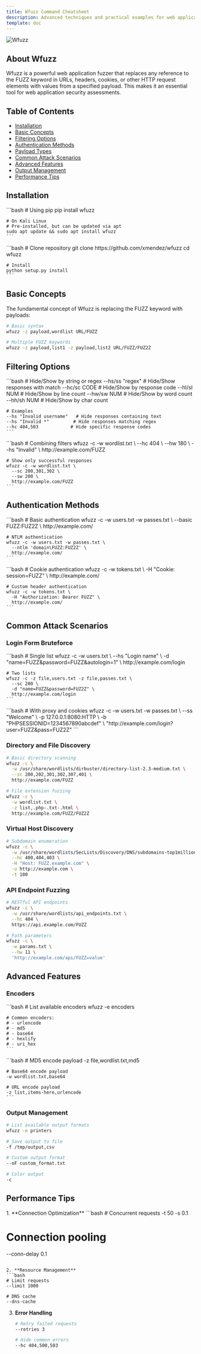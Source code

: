 ```yaml
---
title: Wfuzz Command Cheatsheet
description: Advanced techniques and practical examples for web application fuzzing with Wfuzz
template: doc
---
```



![Wfuzz](/src/content/docs/cheatsheets/imgs/wfuzz-cs.png)

## About Wfuzz

Wfuzz is a powerful web application fuzzer that replaces any reference to the FUZZ keyword in URLs, headers, cookies, or other HTTP request elements with values from a specified payload. This makes it an essential tool for web application security assessments.

## Table of Contents

- [Installation](#installation)
- [Basic Concepts](#basic-concepts)
- [Filtering Options](#filtering-options)
- [Authentication Methods](#authentication-methods)
- [Payload Types](#payload-types)
- [Common Attack Scenarios](#common-attack-scenarios)
- [Advanced Features](#advanced-features)
- [Output Management](#output-management)
- [Performance Tips](#performance-tips)

## Installation

<Tabs>
  <TabItem label="Package Manager">
    ```bash
    # Using pip
    pip install wfuzz

    # On Kali Linux
    # Pre-installed, but can be updated via apt
    sudo apt update && sudo apt install wfuzz
    ```
  </TabItem>

  <TabItem label="From Source">
    ```bash
    # Clone repository
    git clone https://github.com/xmendez/wfuzz
    cd wfuzz

    # Install
    python setup.py install
    ```
  </TabItem>
</Tabs>

## Basic Concepts

The fundamental concept of Wfuzz is replacing the FUZZ keyword with payloads:

```bash
# Basic syntax
wfuzz -z payload,wordlist URL/FUZZ

# Multiple FUZZ keywords
wfuzz -z payload,list1 -z payload,list2 URL/FUZZ/FUZ2Z
```

## Filtering Options

<Tabs>
  <TabItem label="Response Filters">
    ```bash
    # Hide/Show by string or regex
    --hs/ss "regex"    # Hide/Show responses with match
    --hc/sc CODE       # Hide/Show by response code
    --hl/sl NUM        # Hide/Show by line count
    --hw/sw NUM        # Hide/Show by word count
    --hh/sh NUM        # Hide/Show by char count

    # Examples
    --hs "Invalid username"   # Hide responses containing text
    --hs "Invalid *"         # Hide responses matching regex
    --hc 404,503            # Hide specific response codes
    ```
  </TabItem>

  <TabItem label="Complex Filtering">
    ```bash
    # Combining filters
    wfuzz -c -w wordlist.txt \
      --hc 404 \
      --hw 180 \
      --hs "Invalid" \
      http://example.com/FUZZ

    # Show only successful responses
    wfuzz -c -w wordlist.txt \
      --sc 200,301,302 \
      --sw 200 \
      http://example.com/FUZZ
    ```
  </TabItem>
</Tabs>

## Authentication Methods

<Tabs>
  <TabItem label="Basic Auth">
    ```bash
    # Basic authentication
    wfuzz -c -w users.txt -w passes.txt \
      --basic FUZZ:FUZ2Z \
      http://example.com/

    # NTLM authentication
    wfuzz -c -w users.txt -w passes.txt \
      --ntlm 'domain\FUZZ:FUZ2Z' \
      http://example.com/
    ```
  </TabItem>

  <TabItem label="Cookie/Header Auth">
    ```bash
    # Cookie authentication
    wfuzz -c -w tokens.txt \
      -H "Cookie: session=FUZZ" \
      http://example.com/

    # Custom header authentication
    wfuzz -c -w tokens.txt \
      -H "Authorization: Bearer FUZZ" \
      http://example.com/
    ```
  </TabItem>
</Tabs>

## Common Attack Scenarios

### Login Form Bruteforce

<Tabs>
  <TabItem label="POST Requests">
    ```bash
    # Single list
    wfuzz -c -w users.txt \
      --hs "Login name" \
      -d "name=FUZZ&password=FUZZ&autologin=1" \
      http://example.com/login

    # Two lists
    wfuzz -c -z file,users.txt -z file,passes.txt \
      --sc 200 \
      -d "name=FUZZ&password=FUZ2Z" \
      http://example.com/login
    ```
  </TabItem>

  <TabItem label="GET Requests">
    ```bash
    # With proxy and cookies
    wfuzz -c -w users.txt -w passes.txt \
      --ss "Welcome" \
      -p 127.0.0.1:8080:HTTP \
      -b "PHPSESSIONID=1234567890abcdef" \
      "http://example.com/login?user=FUZZ&pass=FUZ2Z"
    ```
  </TabItem>
</Tabs>

### Directory and File Discovery

```bash
# Basic directory scanning
wfuzz -c \
  -w /usr/share/wordlists/dirbuster/directory-list-2.3-medium.txt \
  --sc 200,202,301,302,307,401 \
  http://example.com/FUZZ

# File extension fuzzing
wfuzz -c \
  -w wordlist.txt \
  -z list,.php-.txt-.html \
  http://example.com/FUZZ/FUZ2Z
```

### Virtual Host Discovery

```bash
# Subdomain enumeration
wfuzz -c \
  -w /usr/share/wordlists/SecLists/Discovery/DNS/subdomains-top1million-20000.txt \
  --hc 400,404,403 \
  -H "Host: FUZZ.example.com" \
  -u http://example.com \
  -t 100
```

### API Endpoint Fuzzing

```bash
# RESTful API endpoints
wfuzz -c \
  -w /usr/share/wordlists/api_endpoints.txt \
  --hc 404 \
  https://api.example.com/FUZZ

# Path parameters
wfuzz -c \
  -w params.txt \
  --hw 11 \
  'http://example.com/api/FUZZ=value'
```

## Advanced Features

### Encoders

<Tabs>
  <TabItem label="Available Encoders">
    ```bash
    # List available encoders
    wfuzz -e encoders

    # Common encoders:
    # - urlencode
    # - md5
    # - base64
    # - hexlify
    # - uri_hex
    ```
  </TabItem>

  <TabItem label="Usage Examples">
    ```bash
    # MD5 encode payload
    -z file,wordlist.txt,md5

    # Base64 encode payload
    -w wordlist.txt,base64

    # URL encode payload
    -z list,items-here,urlencode
    ```
  </TabItem>
</Tabs>

### Output Management

```bash
# List available output formats
wfuzz -e printers

# Save output to file
-f /tmp/output,csv

# Custom output format
--oF custom_format.txt

# Color output
-c
```

## Performance Tips

<Steps>
1. **Connection Optimization**
   ```bash
   # Concurrent requests
   -t 50 -s 0.1

   # Connection pooling
   --conn-delay 0.1
   ```

2. **Resource Management**
   ```bash
   # Limit requests
   --limit 1000

   # DNS cache
   --dns-cache
   ```

3. **Error Handling**
   ```bash
   # Retry failed requests
   --retries 3

   # Hide common errors
   --hc 404,500,503
   ```
</Steps>